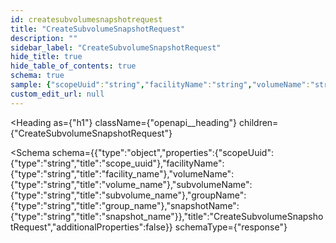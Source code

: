 ```yaml
---
id: createsubvolumesnapshotrequest
title: "CreateSubvolumeSnapshotRequest"
description: ""
sidebar_label: "CreateSubvolumeSnapshotRequest"
hide_title: true
hide_table_of_contents: true
schema: true
sample: {"scopeUuid":"string","facilityName":"string","volumeName":"string","subvolumeName":"string","groupName":"string","snapshotName":"string"}
custom_edit_url: null
---
```



<Heading
  as={"h1"}
  className={"openapi__heading"}
  children={"CreateSubvolumeSnapshotRequest"}
>
</Heading>





<Schema
  schema={{"type":"object","properties":{"scopeUuid":{"type":"string","title":"scope_uuid"},"facilityName":{"type":"string","title":"facility_name"},"volumeName":{"type":"string","title":"volume_name"},"subvolumeName":{"type":"string","title":"subvolume_name"},"groupName":{"type":"string","title":"group_name"},"snapshotName":{"type":"string","title":"snapshot_name"}},"title":"CreateSubvolumeSnapshotRequest","additionalProperties":false}}
  schemaType={"response"}
>
  
</Schema>
            